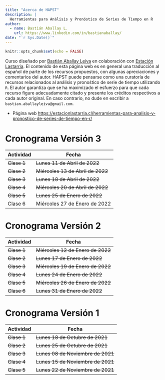 ```yaml
---
title: "Acerca de HAPST"
description: |
  Herramientas para Análisis y Pronóstico de Series de Tiempo en R
author:
  - name: Bastián Aballay L.
    url: https://www.linkedin.com/in/bastianaballay/
date: "`r Sys.Date()`"
---
```


```r
knitr::opts_chunk$set(echo = FALSE)
```

Curso diseñado por [Bastián Aballay Leiva](https://www.linkedin.com/in/bastianaballay/) en colaboración con [Estación Lastarria](https://estacionlastarria.cl/). El contenido de esta página web
es en general una traducción al español de parte de los recursos propuestos, con 
algunas apreciaciones y comentarios del autor. HAPST puede pensarse como una 
curatoría de recursos relacionados al análisis y pronośtico de  serie de tiempo utilizando `R`.
El autor garantiza que se ha maximizado el esfuerzo para que cada recurso figure
adecuadamente citado y presente los créditos respectivos a cada autor original. 
En caso contrario, no dude en escribir a `bastian.aballayleiva@gmail.com`.

* Página web [https://estacionlastarria.cl/herramientas-para-analisis-y-pronostico-de-series-de-tiempo-en-r/](https://estacionlastarria.cl/herramientas-para-analisis-y-pronostico-de-series-de-tiempo-en-r/)

# Cronograma Versión 3

|   Actividad   |      Fecha                          |
| ------------- | ----------------------------------- |
| ~~Clase 1~~   | ~~Lunes 11 de Abril de 2022~~   |
| ~~Clase 2~~   | ~~Miércoles 13 de Abril de 2022~~       |
| ~~Clase 3~~   | ~~Lunes 18 de Abril de 2022~~   |
| ~~Clase 4~~   | ~~Miércoles 20 de Abril de 2022~~       |
| ~~Clase 5~~   | ~~Lunes 25 de Enero de 2022~~   |
|   Clase 6     |   Miércoles 27 de Enero de 2022        |

# Cronograma Versión 2

|   Actividad   |      Fecha                          |
| ------------- | ----------------------------------- |
| ~~Clase 1~~   | ~~Miércoles 12 de Enero de 2022~~   |
| ~~Clase 2~~   | ~~Lunes 17 de Enero de 2022~~       |
| ~~Clase 3~~   | ~~Miércoles 19 de Enero de 2022~~   |
| ~~Clase 4~~   | ~~Lunes 24 de Enero de 2022~~       |
| ~~Clase 5~~   | ~~Miércoles 26 de Enero de 2022~~   |
| ~~Clase 6~~   | ~~Lunes 31 de Enero de 2022~~       |

# Cronograma Versión 1

|   Actividad   |      Fecha                          |
| ------------- | ----------------------------------- |
| ~~Clase 1~~   | ~~Lunes 18 de Octubre de 2021~~     |
| ~~Clase 2~~   | ~~Lunes 25 de Octubre de 2021~~     |
| ~~Clase 3~~   | ~~Lunes 08 de Noviembre de 2021~~   |
| ~~Clase 4~~   | ~~Lunes 15 de Noviembre de 2021~~   |
| ~~Clase 5~~   | ~~Lunes 22 de Noviembre de 2021~~   |